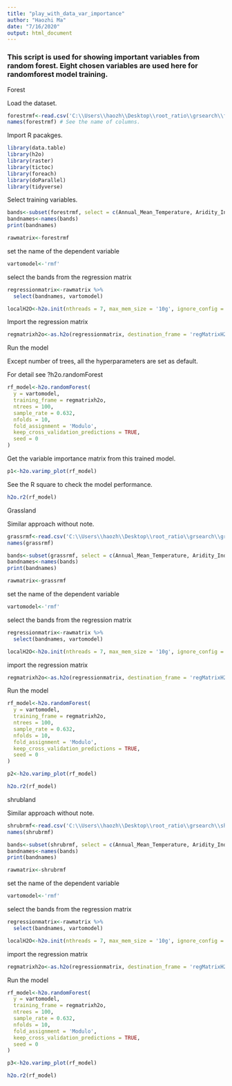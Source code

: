 ---
title: "play_with_data_var_importance"
author: "Haozhi Ma"
date: "7/16/2020"
output: html_document
---

### This script is used for showing important variables from random forest. Eight chosen variables are used here for randomforest model training.

Forest


Load the dataset.
```{R}
forestrmf<-read.csv('C:\\Users\\haozh\\Desktop\\root_ratio\\grsearch\\forest_rsr_sample_for_grsearch_20200517.csv')
names(forestrmf) # See the name of columns.

```


Import R pacakges.

```{R}
library(data.table)
library(h2o)
library(raster)
library(tictoc)
library(foreach)
library(doParallel)
library(tidyverse)

```

Select training variables.
```{R}
bands<-subset(forestrmf, select = c(Annual_Mean_Temperature, Aridity_Index, soil_moisture, Sand_Content_15cm, Depth_to_Bedrock, cnratio, NDVI, Tree_Density))
bandnames<-names(bands)
print(bandnames)

```


```{R}
rawmatrix<-forestrmf

```


set the name of the dependent variable

```{R}
vartomodel<-'rmf'
```
select the bands from the regression matrix
```{R}
regressionmatrix<-rawmatrix %>%
  select(bandnames, vartomodel)
```

```{R}
localH2O<-h2o.init(nthreads = 7, max_mem_size = '10g', ignore_config = TRUE)

```

Import the regression matrix
```{R}
regmatrixh2o<-as.h2o(regressionmatrix, destination_frame = 'regMatrixH2O')
```


Run the model

Except number of trees, all the hyperparameters are set as default.

For detail see ?h2o.randomForest
```{R}
rf_model<-h2o.randomForest(
  y = vartomodel,
  training_frame = regmatrixh2o,
  ntrees = 100,
  sample_rate = 0.632,
  nfolds = 10,
  fold_assignment = 'Modulo',
  keep_cross_validation_predictions = TRUE,
  seed = 0
)

```
Get the variable importance matrix from this trained model.

```{R}
p1<-h2o.varimp_plot(rf_model)

```

See the R square to check the model performance.
```{R}
h2o.r2(rf_model)

```



Grassland

Similar approach without note.

```{R}
grassrmf<-read.csv('C:\\Users\\haozh\\Desktop\\root_ratio\\grsearch\\grass_rsr_sample_for_grsearch_20200517.csv')
names(grassrmf)

```


```{R}
bands<-subset(grassrmf, select = c(Annual_Mean_Temperature, Aridity_Index, soil_moisture, Sand_Content_15cm, Depth_to_Bedrock, cnratio, NDVI, Tree_Density))
bandnames<-names(bands)
print(bandnames)

```


```{R}
rawmatrix<-grassrmf

```


set the name of the dependent variable

```{R}
vartomodel<-'rmf'
```
select the bands from the regression matrix
```{R}
regressionmatrix<-rawmatrix %>%
  select(bandnames, vartomodel)
```

```{R}
localH2O<-h2o.init(nthreads = 7, max_mem_size = '10g', ignore_config = TRUE)

```


import the regression matrix
```{R}
regmatrixh2o<-as.h2o(regressionmatrix, destination_frame = 'regMatrixH2O')
```


Run the model


```{R}
rf_model<-h2o.randomForest(
  y = vartomodel,
  training_frame = regmatrixh2o,
  ntrees = 100,
  sample_rate = 0.632,
  nfolds = 10,
  fold_assignment = 'Modulo',
  keep_cross_validation_predictions = TRUE,
  seed = 0
)

```


```{R}
p2<-h2o.varimp_plot(rf_model)

```

```{R}
h2o.r2(rf_model)

```




shrubland

Similar approach without note.

```{R}
shrubrmf<-read.csv('C:\\Users\\haozh\\Desktop\\root_ratio\\grsearch\\shrub_rsr_sample_for_grsearch_20200517.csv')
names(shrubrmf)

```


```{R}
bands<-subset(shrubrmf, select = c(Annual_Mean_Temperature, Aridity_Index, soil_moisture, Sand_Content_15cm, Depth_to_Bedrock, cnratio, NDVI, Tree_Density))
bandnames<-names(bands)
print(bandnames)

```


```{R}
rawmatrix<-shrubrmf

```


set the name of the dependent variable

```{R}
vartomodel<-'rmf'
```
select the bands from the regression matrix
```{R}
regressionmatrix<-rawmatrix %>%
  select(bandnames, vartomodel)
```

```{R}
localH2O<-h2o.init(nthreads = 7, max_mem_size = '10g', ignore_config = TRUE)

```


import the regression matrix
```{R}
regmatrixh2o<-as.h2o(regressionmatrix, destination_frame = 'regMatrixH2O')
```


Run the model


```{R}
rf_model<-h2o.randomForest(
  y = vartomodel,
  training_frame = regmatrixh2o,
  ntrees = 100,
  sample_rate = 0.632,
  nfolds = 10,
  fold_assignment = 'Modulo',
  keep_cross_validation_predictions = TRUE,
  seed = 0
)

```


```{R}
p3<-h2o.varimp_plot(rf_model)

```


```{R}
h2o.r2(rf_model)

```








